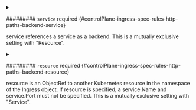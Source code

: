 


<details className="config-field" data-expandable="true">
<summary>

######### `service` <span className="config-field-required" data-required="false">required</span> <span className="config-field-type"></span> <span className="config-field-default"></span> <span className="config-field-enum"></span> {#controlPlane-ingress-spec-rules-http-paths-backend-service}

service references a service as a backend.
This is a mutually exclusive setting with "Resource".

</summary>

<PartialServicereference />


</details>



<details className="config-field" data-expandable="true">
<summary>

######### `resource` <span className="config-field-required" data-required="false">required</span> <span className="config-field-type"></span> <span className="config-field-default"></span> <span className="config-field-enum"></span> {#controlPlane-ingress-spec-rules-http-paths-backend-resource}

resource is an ObjectRef to another Kubernetes resource in the namespace
of the Ingress object. If resource is specified, a service.Name and
service.Port must not be specified.
This is a mutually exclusive setting with "Service".

</summary>

<PartialResourcereference />


</details>
